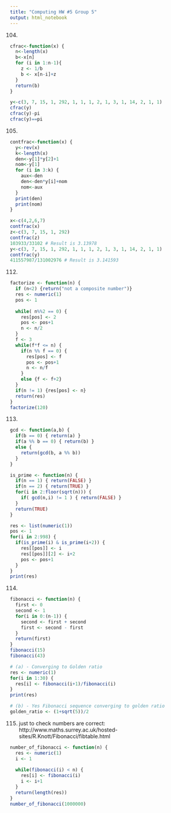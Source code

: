 ```yaml
---
title: "Computing HW #5 Group 5"
output: html_notebook
---
```



104.

```r
cfrac<-function(x) {
  n<-length(x)
  b<-x[n]
  for (i in 1:n-1){
    z <- 1/b
    b <- x[n-i]+z
  }
  return(b)
}

y<-c(3, 7, 15, 1, 292, 1, 1, 1, 2, 1, 3, 1, 14, 2, 1, 1)
cfrac(y)
cfrac(y)-pi
cfrac(y)==pi
```
105.
```r
contfrac<-function(x) {
  y<-rev(x)
  k<-length(x)
  den<-y[1]*y[2]+1
  nom<-y[1]
  for (i in 3:k) {
    aux<-den
    den<-den*y[i]+nom
    nom<-aux
  }
  print(den)
  print(nom)
}

x<-c(4,2,6,7)
contfrac(x)
z<-c(3, 7, 15, 1, 292)
contfrac(z)
103933/33102 # Result is 3.13978
y<-c(3, 7, 15, 1, 292, 1, 1, 1, 2, 1, 3, 1, 14, 2, 1, 1)
contfrac(y)
411557987/131002976 # Result is 3.141593
```

112. 
```r
factorize <- function(n) {
  if (n<2) {return("not a composite number")}
  res <- numeric(1)
  pos <- 1
  
  while( n%%2 == 0) {
    res[pos] <- 2
    pos <- pos+1
    n <- n/2
  }
  f <- 3
  while(f*f <= n) {
    if(n %% f == 0) {
      res[pos] <- f
      pos <- pos+1
      n <- n/f
    }
    else {f <- f+2}
  }
  if(n != 1) {res[pos] <- n}
  return(res)
}
factorize(120)
```
113.
```r
gcd <- function(a,b) {
  if(b == 0) { return(a) }
  if(a %% b == 0) { return(b) }
  else {
    return(gcd(b, a %% b))
  }
}

is_prime <- function(n) {
  if(n == 1) { return(FALSE) }
  if(n == 2) { return(TRUE) }
  for(i in 2:floor(sqrt(n))) {
    if( gcd(n,i) != 1 ) { return(FALSE) }
  }
  return(TRUE)
}

res <- list(numeric(1))
pos <- 1
for(i in 2:998) {
  if(is_prime(i) & is_prime(i+2)) {
    res[[pos]] <- i
    res[[pos]][2] <- i+2
    pos <- pos+1
  }
}
print(res)
```



114.
```r
fibonacci <- function(n) {
  first <- 0
  second <- 1
  for(i in 0:(n-1)) {
    second <- first + second
    first <- second - first
  }
  return(first)
}
fibonacci(15)
fibonacci(43)

# (a) - Converging to Golden ratio
res <- numeric(1)
for(i in 1:30) {
  res[i] <- fibonacci(i+1)/fibonacci(i)	
}
print(res)

# (b) - Yes Fibonacci sequence converging to golden ratio
golden_ratio <- (1+sqrt(5))/2
```

115.
just to check numbers are correct:
http://www.maths.surrey.ac.uk/hosted-sites/R.Knott/Fibonacci/fibtable.html
```r
number_of_fibonacci <- function(n) {
  res <- numeric(1)
  i <- 1
  
  while(fibonacci(i) < n) {
    res[i] <- fibonacci(i)
    i <- i+1
  }
  return(length(res))
}
number_of_fibonacci(1000000)
```

